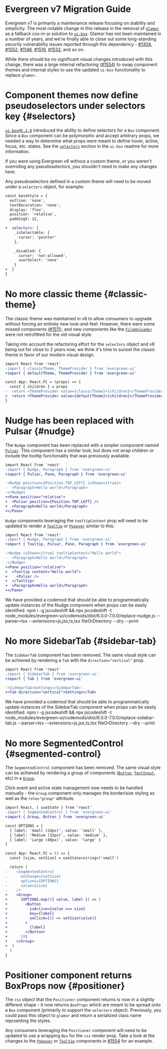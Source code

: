 # Evergreen v7 Migration Guide

Evergreen v7 is primarily a maintenance release focusing on stability and simplicity. The most notable change in this release in the removal of [`glamor`](https://github.com/threepointone/glamor) as a fallback css-in-js solution to [`ui-box`](https://github.com/segmentio/ui-box). Glamor has not been maintained in a number of years, and we're finally able to close out some long-standing security vulnerability issues reported through this dependency - [#1304](https://github.com/segmentio/evergreen/issues/1304), [#1552](https://github.com/segmentio/evergreen/issues/1552), [#1146](https://github.com/segmentio/evergreen/issues/1146), [#1519](https://github.com/segmentio/evergreen/issues/1519), [#1533](https://github.com/segmentio/evergreen/issues/1533), and so on.

While there should be no significant visual changes introduced with this change, there was a large internal refactoring ([#1554](https://github.com/segmentio/evergreen/issues/1554)) to swap component themes and internal styles to use the updated `ui-box` functionality to replace `glamor`.

# Component themes now define pseudoselectors under selectors key {#selectors}

[`ui-box@5.2.0`](https://github.com/segmentio/ui-box/releases/tag/v5.2.0) introduced the ability to define selectors for a `Box` component. Since a `Box` component can be polymorphic and accept arbitrary props, we needed a way to determine what props were meant to define hover, active, focus, etc. states. See the [`selectors`](https://github.com/segmentio/ui-box#selectors) section in the `ui-box` readme for more information.

<InlineAlert>
  If you were using Evergreen v6 without a custom theme, or you weren't overriding any pseudoselectors, you shouldn't
  need to make any changes here.
</InlineAlert>

Any pseudoselectors defined in a custom theme will need to be moved under a `selectors` object, for example:

```diff readonly
const baseStyle = {
  outline: 'none',
  textDecoration: 'none',
  display: 'flex',
  position: 'relative',
  paddingX: 12,

+  selectors: {
    _isSelectable: {
      cursor: 'pointer'
    },

    _disabled: {
      cursor: 'not-allowed',
      userSelect: 'none'
    }
+  }
}
```

# No more classic theme {#classic-theme}

The classic theme was maintained in v6 to allow consumers to upgrade without forcing an entirely new look-and-feel. However, there were some missed components ([#1511](https://github.com/segmentio/evergreen/issues/1511)), and new components like the [`FileUploader`](/components/file-uploader) were not retrofitted for the old visual style.

Taking into account the refactoring effort for the `selectors` object and v6 being out for close to 2 years now, we think it's time to sunset the classic theme in favor of our modern visual design.

```diff readonly
import React from 'react'
-import { classicTheme, ThemeProvider } from 'evergreen-ui'
+import { defaultTheme, ThemeProvider } from 'evergreen-ui'

const App: React.FC = (props) => {
  const { children } = props
-  return <ThemeProvider value={classicTheme}>{children}</ThemeProvider>
+  return <ThemeProvider value={defaultTheme}>{children}</ThemeProvider>
}
```

# Nudge has been replaced with Pulsar {#nudge}

The `Nudge` component has been replaced with a simpler component named [`Pulsar`](/components/pulsar). This component has a similar look, but does not wrap children or include the tooltip functionality that was previously available.

```diff readonly
import React from 'react'
-import { Nudge, Paragraph } from 'evergreen-ui'
+import { Pulsar, Pane, Paragraph } from 'evergreen-ui'

-<Nudge position={Position.TOP_LEFT} isShown={true}>
-  <Paragraph>Hello world</Paragraph>
-</Nudge>
+<Pane position="relative">
+  <Pulsar position={Position.TOP_LEFT} />
+  <Paragraph>Hello world</Paragraph>
+</Pane>
```

`Nudge` components leveraging the `tooltipContent` prop will need to be updated to render a [`Tooltip`](/components/tooltip) or [`Popover`](/components/popver) similar to this:

```diff readonly
import React from 'react'
-import { Nudge, Paragraph } from 'evergreen-ui'
+import { Tooltip, Pulsar, Pane, Paragraph } from 'evergreen-ui'

-<Nudge isShown={true} tooltipContent="Hello world">
-  <Paragraph>Hello world</Paragraph>
-</Nudge>
+<Pane position="relative">
+  <Tooltip content="Hello world">
+    <Pulsar />
+  </Tooltip>
+  <Paragraph>Hello world</Paragraph>
+</Pane>
```

<InlineAlert marginTop={24}>
  We have provided a codemod that should be able to programmatically update instances of the Nudge component when props
  can be easily identified.
</InlineAlert>

<inlineCode>
  npm i -g jscodeshift && npx jscodeshift -t node_modules/evergreen-ui/codemods/dist/6.0.0-7.0.0/replace-nudge.js
  --parser=tsx --extensions=js,jsx,ts,tsx fileOrDirectory --dry --print
</inlineCode>

# No more SidebarTab {#sidebar-tab}

The `SidebarTab` component has been removed. The same visual style can be achieved by rendering a `Tab` with the `direction="vertical"` prop.

```diff readonly
import React from 'react'
-import { SidebarTab } from 'evergreen-ui'
+import { Tab } from 'evergreen-ui'

-<SidebarTab>Settings</SidebarTab>
+<Tab direction="vertical">Settings</Tab>
```

<InlineAlert marginTop={24}>
  We have provided a codemod that should be able to programmatically update instances of the SidebarTab component when
  props can be easily identified.
</InlineAlert>

<inlineCode>
  npm i -g jscodeshift && npx jscodeshift -t node_modules/evergreen-ui/codemods/dist/6.0.0-7.0.0/replace-sidebar-tab.js
  --parser=tsx --extensions=js,jsx,ts,tsx fileOrDirectory --dry --print
</inlineCode>

# No more SegmentedControl {#segmented-control}

The `SegmentedControl` component has been removed. The same visual style can be achieved by rendering a group of components ([`Button`](/components/buttons), [`TextInput`](/components/text-input), etc) in a [`Group`](/components/group).

Click event and active state management now needs to be handled manually - the `Group` component only manages the border/size styling as well as the `role="group"` attribute.

```diff readonly
import React, { useState } from 'react'
-import { SegmentedControl } from 'evergreen-ui'
+import { Group, Button } from 'evergreen-ui'

const OPTIONS = [
  { label: 'Small (24px)', value: 'small' },
  { label: 'Medium (32px)', value: 'medium' },
  { label: 'Large (40px)', value: 'large' }
]

const App: React.FC = () => {
  const [size, setSize] = useState<string>('small')

  return (
-    <SegmentedControl
-      onChange={setSize}
-      options={OPTIONS}
-      value={size}
-    />
+    <Group>
+      {OPTIONS.map(({ value, label }) => (
+        <Button
+          isActive={value === size}
+          key={label}
+          onClick={() => setSize(value)}
+        >
+          {label}
+        </Button>
+      ))}
+    </Group>
+  )
  )
}
```

# Positioner component returns BoxProps now {#positioner}

The `css` object that the `Positioner` component returns is now in a slightly different shape - it now returns `BoxProps` which are meant to be spread onto a `Box` component (primarily to support the `selectors` object). Previously, you could pass this object to `glamor` and return a serialized class name reprsenting the styles.

Any consumers leveraging the `Positioner` component will need to be updated to use a wrapping `Box` for the `css` render prop. Take a look at the changes to the [`Popover`](https://github.com/segmentio/evergreen/pull/1554/files#diff-8e4d3e568177c7ba701bae764ab949cbbcbf743d669884df8c07017cd0834385L308-R309) or [`Tooltip`](https://github.com/segmentio/evergreen/pull/1554/files#diff-a8268ca272c1914c830701ac604a7a967ab2578a44769fb60047c5f881b5a587L141-R140) components in [#1554](https://github.com/segmentio/evergreen/pull/1554) for an example.
